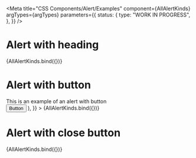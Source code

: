 
<Meta
  title="CSS Components/Alert/Examples"
  component={AllAlertKinds}
  argTypes={argTypes}
  parameters={{
    status: {
      type: "WORK IN PROGRESS",
    },
  }}
/>

# Alert with heading

<Canvas>
  <Story name="With heading" args={{ defaultArgs, heading: "Heading" }}>
    {AllAlertKinds.bind({})}
  </Story>
</Canvas>

# Alert with button

<Canvas>
  <Story
    name="With button"
    args={{
      defaultArgs,
      content: (
        <div className="rvo-layout-column rvo-layout-gap--md">
          <div>This is an example of an alert with button</div>
          <Button kind="primary" size="sm">
            Button
          </Button>
        </div>
      ),
    }}
  >
    {AllAlertKinds.bind({})}
  </Story>
</Canvas>

# Alert with close button

<Canvas>
  <Story
    name="With close button"
    args={{
      defaultArgs,
      content: "This is an example of an alert with close button",
      closable: true,
    }}
  >
    {AllAlertKinds.bind({})}
  </Story>
</Canvas>
